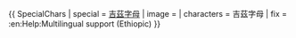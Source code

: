 {{ SpecialChars
| special    = [[吉茲字母]]
| image      = {{{image|Ge'ez.svg}}}
| characters = 吉茲字母
| fix        = :en:Help:Multilingual support (Ethiopic)
}}<noinclude>
{{documentation}}

</noinclude>
